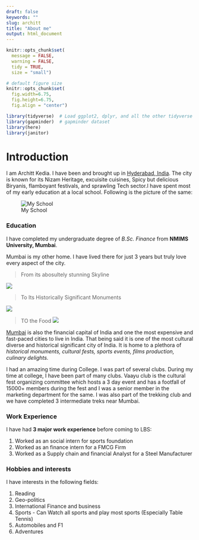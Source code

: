 ```yaml
---
draft: false
keywords: ""
slug: architt 
title: "About me"
output: html_document
---
```


```r
knitr::opts_chunk$set(
  message = FALSE,
  warning = FALSE,
  tidy = TRUE,
  size = "small")

# default figure size
knitr::opts_chunk$set(
  fig.width=6.75, 
  fig.height=6.75,
  fig.align = "center")
```


```r
library(tidyverse)  # Load ggplot2, dplyr, and all the other tidyverse packages
library(gapminder)  # gapminder dataset
library(here)
library(janitor)
```


# Introduction

I am Architt Kedia. I have been and brought up in [Hyderabad, India](https://en.wikipedia.org/wiki/Hyderabad). The city is known for its Nizam Heritage, excuisite cuisines, Spicy but delicious Biryanis, flamboyant festivals, and sprawling Tech sector.I have spent most of my early education at a local school. Following is the picture of the same:

![My School](https://github.com/Archittkedia/My_website/blob/main/static/img/blogs/Meridian.jpg?raw=true) 

### Education

I have completed my undergraduate degree of *B.Sc. Finance* from **NMIMS University, Mumbai**. 

Mumbai is my other home. I have lived there for just 3 years but truly love every aspect of the city. 

>From its abosultely stunning Skyline

![](https://github.com/Archittkedia/My_website/blob/main/static/img/blogs/Mumbai%20Skyline.jpg?raw=true)

>To Its Historically Significant Monuments

![](https://github.com/Archittkedia/My_website/blob/main/static/img/blogs/Gateway.jpg?raw=true)

>TO the Food
![](https://github.com/Archittkedia/My_website/blob/main/static/img/blogs/Food.jpg?raw=true) 

[Mumbai](https://en.wikipedia.org/wiki/Mumbai) is also the financial capital of India and one the most expensive and fast-paced cities to live in India. That being said it is one of the most cultural diverse and historical significant city of India. It is home to a plethora of *historical monuments, cultural fests, sports events, films production, culinary delights.*  

I had an amazing time during College. I was part of several clubs. During my time at college, I have been part of many clubs. Vaayu club is the cultural fest organizing committee which hosts a 3 day event and has a footfall of 15000+ members during the fest and I was a senior member in the marketing department for the same. I was also part of the trekking club and we have completed 3 intermediate treks near Mumbai.


### Work Experience
I have had **3 major work experience** before coming to LBS:

1. Worked as an social intern for sports foundation
2. Worked as an finance intern for a FMCG Firm
3. Worked as a Supply chain and financial Analyst for a Steel Manufacturer

### Hobbies and interests
I have interests in the following fields: 

1. Reading
2. Geo-politics
3. International Finance and business
4. Sports - Can Watch all sports and play most sports (Especially Table Tennis)
5. Automobiles and F1  
6. Adventures
